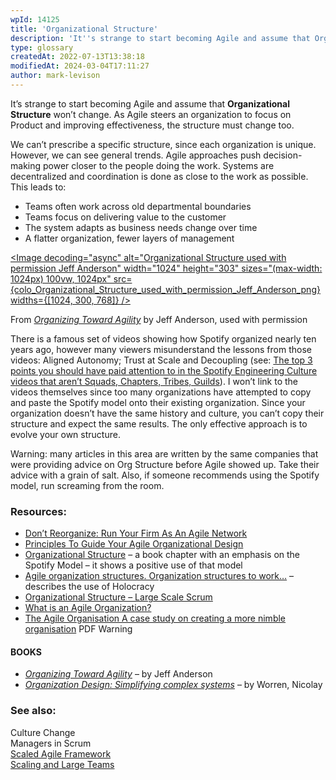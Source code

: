 ```yaml
---
wpId: 14125
title: 'Organizational Structure'
description: 'It''s strange to start becoming Agile and assume that Organizational Structure won''t change. As Agile steers an organization to focus on Product and improving effectiveness, the structure must change too. We can''t prescribe a specific structure, since each organization is unique. However, we can see general trends. Agile approaches push decision-making power closer to the ...'
type: glossary
createdAt: 2022-07-13T13:38:18
modifiedAt: 2024-03-04T17:11:27
author: mark-levison
---
```





It’s strange to start becoming Agile and assume that **Organizational Structure** won’t change. As Agile steers an organization to focus on Product and improving effectiveness, the structure must change too.

We can’t prescribe a specific structure, since each organization is unique. However, we can see general trends. Agile approaches push decision-making power closer to the people doing the work. Systems are decentralized and coordination is done as close to the work as possible. This leads to:

*   Teams often work across old departmental boundaries
*   Teams focus on delivering value to the customer
*   The system adapts as business needs change over time
*   A flatter organization, fewer layers of management

[<Image decoding="async" alt="Organizational Structure used with permission Jeff Anderson" width="1024" height="303" sizes="(max-width: 1024px) 100vw, 1024px" src={colo_Organizational_Structure_used_with_permission_Jeff_Anderson_png} widths={[1024, 300, 768]} />](https://leanpub.com/agileorganizationdesign)

From _[Organizing Toward Agility](https://leanpub.com/agileorganizationdesign)_ by Jeff Anderson, used with permission

There is a famous set of videos showing how Spotify organized nearly ten years ago, however many viewers misunderstand the lessons from those videos: Aligned Autonomy; Trust at Scale and Decoupling (see: [The top 3 points you should have paid attention to in the Spotify Engineering Culture videos that aren’t Squads, Chapters, Tribes, Guilds](https://jchyip.medium.com/the-top-3-points-you-should-have-paid-attention-to-in-the-spotify-engineering-culture-videos-that-f936a512fb3b)). I won’t link to the videos themselves since too many organizations have attempted to copy and paste the Spotify model onto their existing organization. Since your organization doesn’t have the same history and culture, you can’t copy their structure and expect the same results. The only effective approach is to evolve your own structure.

Warning: many articles in this area are written by the same companies that were providing advice on Org Structure before Agile showed up. Take their advice with a grain of salt. Also, if someone recommends using the Spotify model, run screaming from the room.

### Resources:

*   [Don’t Reorganize: Run Your Firm As An Agile Network](https://www.forbes.com/sites/stevedenning/2020/06/07/dont-reorganize-run-your-firm-as-an-agile-network/?sh=1f4d6d441ff6)
*   [Principles To Guide Your Agile Organizational Design](https://agilebydesign.com/blog/design-principles-to-guide-your-agile-organizational-design/)
*   [Organizational Structure](https://www.informit.com/articles/article.aspx?p=2931568&seqNum=2) – a book chapter with an emphasis on the Spotify Model – it shows a positive use of that model
*   [Agile organization structures. Organization structures to work…](https://medium.com/the-i-in-agile-part-i-the-individual-contribution/agile-organization-structures-c87c8afae478) – describes the use of Holocracy
*   [Organizational Structure – Large Scale Scrum](https://less.works/less/structure/organizational-structure)
*   [What is an Agile Organization?](https://www.agileleadershipjourney.com/faqs/what-is-an-agile-organization)
*   [The Agile Organisation A case study on creating a more nimble organisation](https://www.researchgate.net/publication/286921189_The_Agile_Organisation_A_case_study_on_creating_a_more_nimble_organisation) PDF Warning

#### BOOKS

*   [_Organizing Toward Agility_](https://leanpub.com/agileorganizationdesign) – by Jeff Anderson
*   _[Organization Design: Simplifying complex systems](https://www.amazon.ca/Organization-Design-Simplifying-complex-systems/dp/1138502863/&tag=notesfromatoo-20)_ – by Worren, Nicolay

### See also:

Culture Change  
Managers in Scrum  
[Scaled Agile Framework](/glossary/safe-scaled-agile-framework)  
[Scaling and Large Teams](/glossary/scaling)